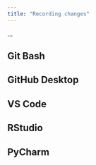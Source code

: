 ```yaml
---
title: "Recording changes"
---
```


...

::: panel-tabset
## Git Bash

## GitHub Desktop

## VS Code

## RStudio

## PyCharm
:::
